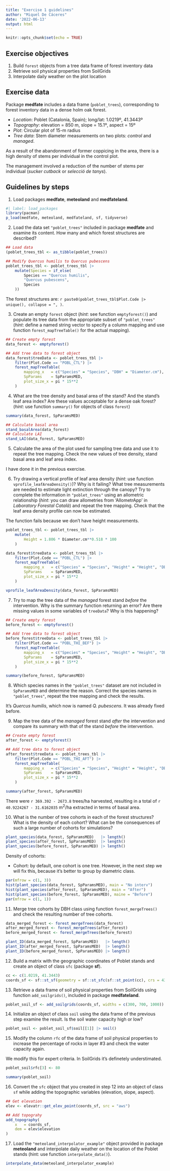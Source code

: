 ```yaml
---
title: "Exercise 1 guidelines"
author: "Miquel De Cáceres"
date: '2022-06-13'
output: html
---
```


```r
knitr::opts_chunk$set(echo = TRUE)
```

## Exercise objectives

1.  Build `forest` objects from a tree data frame of forest inventory data
2.  Retrieve soil physical properties from SoilGrids
3.  Interpolate daily weather on the plot location

## Exercise data

Package **medfate** includes a data frame (`poblet_trees`), corresponding to forest inventory data in a dense holm oak forest.

-   *Location*: Poblet (Catalonia, Spain); long/lat: 1.0219º, 41.3443º
-   *Topography*: elevation = 850 m, slope = 15.1º, aspect = 15º
-   *Plot*: Circular plot of 15-m radius
-   *Tree data*: Stem diameter measurements on two plots: *control* and *managed*.

As a result of the abandonment of former coppicing in the area, there is a high density of stems per individual in the control plot.

The management involved a reduction of the number of stems per individual (*sucker cutback* or *selecció de tanys*).

## Guidelines by steps

1.  Load packages **medfate**, **meteoland** and **medfateland**.

```r
#| label: load_packages
library(pacman)
p_load(medfate, meteoland, medfateland, sf, tidyverse)
```

2.  Load the data set `"poblet_trees"` included in package **medfate** and examine its content. How many and which forest structures are described?

```r
## Load data
(poblet_trees_tbl <- as_tibble(poblet_trees))

## Modify Quercus humilis to Quercus pubescens
poblet_trees_tbl <- poblet_trees_tbl |> 
    mutate(Species = if_else(
        Species == "Quercus humilis",
        "Quercus pubescens", 
        Species
    ))
```

The forest structures are: `r paste0(poblet_trees_tbl$Plot.Code |> unique(), collapse = ", )`.

3.  Create an empty `forest` object (*hint*: see function `emptyforest()`) and populate its tree data from the appropriate subset of `"poblet_trees"` (*hint*: define a named string vector to specify a column mapping and use function `forest_mapTreeTable()` for the actual mapping).

```r
## Create empty forest
data_forest <- emptyforest()

## Add tree data to forest object
data_forest$treeData <- poblet_trees_tbl |> 
    filter(Plot.Code == "POBL_CTL") |> 
    forest_mapTreeTable(
        mapping_x   = c("Species" = "Species", "DBH" = "Diameter.cm"),
        SpParams    = SpParamsMED,
        plot_size_x = pi * 15**2
    )
```

4.  What are the tree density and basal area of the stand? And the stand's leaf area index? Are these values acceptable for a dense oak forest? (*hint*: use function `summary()` for objects of class `forest`)

```r
summary(data_forest, SpParamsMED)
```

```r
## Calculate basal area
stand_basalArea(data_forest)
## Calculate LAI
stand_LAI(data_forest, SpParamsMED)
```

5.  Calculate the area of the plot used for sampling tree data and use it to repeat the tree mapping. Check the new values of tree density, stand basal area and leaf area index.

I have done it in the previous exercise.

6.  Try drawing a vertical profile of leaf area density (*hint*: use function `vprofile_leafAreaDensity()`)? Why is it failing? What tree measurements are needed to estimate light extinction through the canopy? Try to complete the information in `"poblet_trees"` using an allometric relationship (*hint*: you can draw allometries from 'AllometrApp' in *Laboratory Forestal Català*) and repeat the tree mapping. Check that the leaf area density profile can now be estimated.

The function fails because we don't have height measurements.

```r
poblet_trees_tbl <- poblet_trees_tbl |> 
    mutate(
        Height = 1.806 * Diameter.cm**0.518 * 100
    )
```

```r
data_forest$treeData <- poblet_trees_tbl |> 
    filter(Plot.Code == "POBL_CTL") |> 
    forest_mapTreeTable(
        mapping_x   = c("Species" = "Species", "Height" = "Height", "DBH" = "Diameter.cm"),
        SpParams    = SpParamsMED,
        plot_size_x = pi * 15**2
    )
```

```r
vprofile_leafAreaDensity(data_forest, SpParamsMED)
```

7.  Try to map the tree data of the *managed* forest stand *before* the intervention. Why is the summary function returning an error? Are there missing values in some variables of `treeData`? Why is this happening?

```r
## Create empty forest
before_forest <- emptyforest()

## Add tree data to forest object
before_forest$treeData <- poblet_trees_tbl |> 
    filter(Plot.Code == "POBL_THI_BEF") |> 
    forest_mapTreeTable(
        mapping_x   = c("Species" = "Species", "Height" = "Height", "DBH" = "Diameter.cm"),
        SpParams    = SpParamsMED,
        plot_size_x = pi * 15**2
    )
```

```r
summary(before_forest, SpParamsMED)
```

8.  Which species names in the `"poblet_trees"` dataset are not included in `SpParamsMED` and determine the reason. Correct the species names in `"poblet_trees"`, repeat the tree mapping and check the results.

It's *Quercus humilis*, which now is named *Q. pubescens*. It was already fixed before.

9.  Map the tree data of the *managed* forest stand *after* the intervention and compare its summary with that of the stand *before* the intervention.

```r
## Create empty forest
after_forest <- emptyforest()

## Add tree data to forest object
after_forest$treeData <- poblet_trees_tbl |> 
    filter(Plot.Code == "POBL_THI_AFT") |> 
    forest_mapTreeTable(
        mapping_x   = c("Species" = "Species", "Height" = "Height", "DBH" = "Diameter.cm"),
        SpParams    = SpParamsMED,
        plot_size_x = pi * 15**2
    )
```

```r
summary(after_forest, SpParamsMED)
```

There were `r 369.392 - 2673.8` trees/ha harvested, resulting in a total of `r 40.9224267 - 31.6162035` m^2^/ha extracted in terms of basal area.

10. What is the number of tree cohorts in each of the forest structures? What is the density of each cohort? What can be the consequences of such a large number of cohorts for simulations?

```r
plant_species(data_forest, SpParamsMED)   |> length()
plant_species(after_forest, SpParamsMED)  |> length()
plant_species(before_forest, SpParamsMED) |> length()
```

Density of cohorts:

- Cohort: by default, one cohort is one tree. However, in the next step we will fix this, because it's better to group by diametric class.

```r
par(mfrow = c(1, 3))
hist(plant_species(data_forest, SpParamsMED), main = "No interv")
hist(plant_species(after_forest, SpParamsMED), main = "After")
hist(plant_species(before_forest, SpParamsMED), maine = "Before")
par(mfrow = c(1, 1))
```

11. Merge tree cohorts by DBH class using function `forest_mergeTrees()` and check the resulting number of tree cohorts.

```r
data_merged_forest <- forest_mergeTrees(data_forest)
after_merged_forest <- forest_mergeTrees(after_forest)
before_merged_forest <- forest_mergeTrees(before_forest)
```

```r
plant_ID(data_merged_forest, SpParamsMED)   |> length()
plant_ID(after_merged_forest, SpParamsMED)  |> length()
plant_ID(before_merged_forest, SpParamsMED) |> length()
```

12. Build a matrix with the geographic coordinates of Poblet stands and create an object of class `sfc` (package **sf**).

```r
cc <- c(1.0219, 41.3443)
coords_sf <- sf::st_sf(geometry = sf::st_sfc(sf::st_point(cc), crs = 4326))
```

13. Retrieve a data frame of soil physical properties from SoilGrids using function `add_soilgrids()`, included in package **medfateland**.

```r
poblet_soil_sf <- add_soilgrids(coords_sf, widths = c(300, 700, 1000))
```

14. Initialize an object of class `soil` using the data frame of the previous step examine the result. Is the soil water capacity high or low?

```r
poblet_soil <- poblet_soil_sf$soil[[1]] |> soil()
```

15. Modify the column `rfc` of the data frame of soil physical properties to increase the percentage of rocks in layer #3 and check the water capacity again.

We modify this for expert criteria. In SoilGrids it's definetely understimated.

```r
poblet_soil$rfc[3] <- 80
```

```r
summary(poblet_soil)
```

16. Convert the `sfc` object that you created in step 12 into an object of class `sf` while adding the topographic variables (elevation, slope, aspect).

```r
## Get elevation
elev <- elevatr::get_elev_point(coords_sf, src = "aws")

## Add topograhy
add_topography(
    x   = coords_sf,
    dem = elev$elevation
)
```

17. Load the `"meteoland_interpolator_example"` object provided in package **meteoland** and interpolate daily weather on the location of the Poblet stands (hint: use function `interpolate_data()`).


```r
interpolate_data(meteoland_interpolator_example)
```